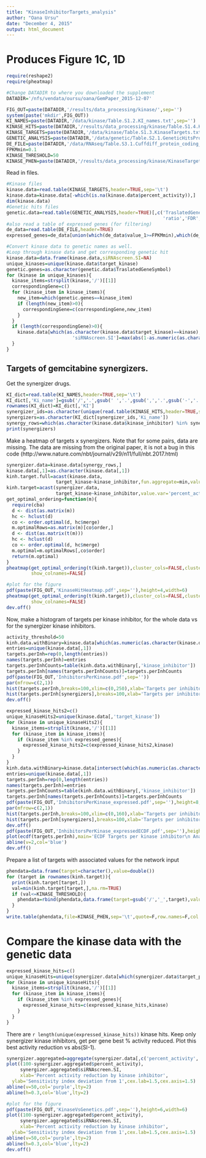 ```yaml
---
title: "KinaseInhibitorTargets_analysis"
author: "Oana Ursu"
date: "December 4, 2015"
output: html_document
---
```


Produces Figure 1C, 1D
====

```r
require(reshape2)
require(pheatmap)

#Change DATADIR to where you downloaded the supplement
DATADIR='/nfs/vendata/oursu/oana/GemPaper_2015-12-07'
```

```r
FIG_OUT=paste(DATADIR,'/results/data_processing/kinase/',sep='')
system(paste('mkdir',FIG_OUT))
KI_NAMES=paste(DATADIR,'/data/kinase/Table.S1.2.KI_names.txt',sep='')
KINASE_HITS=paste(DATADIR,'/results/data_processing/kinase/Table.S1.4.KinaseScreen_Hits.txt',sep='')
KINASE_TARGETS=paste(DATADIR,'/data/kinase/Table.S1.3.KinaseTargets.txt',sep='')
GENETIC_ANALYSIS=paste(DATADIR,'/data/genetic/Table.S2.1.GeneticHitsProcessedData.txt',sep='')
DE_FILE=paste(DATADIR,'/data/RNAseq/Table.S3.1.Cuffdiff_protein_coding_V23_vs_G23_gene_exp.diff',sep='')
FPKMmin=0.1
KINASE_THRESHOLD=50
KINASE_PHEN=paste(DATADIR,'/results/data_processing/kinase/KinaseTargets_for_phen_thresholdActivityReduction',KINASE_THRESHOLD,'.phen',sep='')
```

Read in files.

```r
#Kinase files
kinase.data=read.table(KINASE_TARGETS,header=TRUE,sep='\t')
kinase.data=kinase.data[-which(is.na(kinase.data$percent_activity)),]
dim(kinase.data)
#Genetic hits files
genetic.data=read.table(GENETIC_ANALYSIS,header=TRUE)[,c('TraslatedGeneSymbol',
                                                         'ratio','FDR','controlStatus')]
#also read a table of expressed genes (for filtering)
de_data=read.table(DE_FILE,header=TRUE)
expressed_genes=de_data[union(which(de_data$value_1>=FPKMmin),which(de_data$value_2>=FPKMmin)),'gene']

#Convert kinase data to genetic names as well.
#Loop through kinase data and get corresponding genetic hit
kinase.data=data.frame(kinase.data,siRNAscreen.SI=NA)
unique_kinases=unique(kinase.data$target_kinase)
genetic.genes=as.character(genetic.data$TraslatedGeneSymbol)
for (kinase in unique_kinases){
  kinase_items=strsplit(kinase,'/')[[1]]
  correspondingGene=c()
  for (kinase_item in kinase_items){
    new_item=which(genetic.genes==kinase_item)
    if (length(new_item)>0){
      correspondingGene=c(correspondingGene,new_item) 
    }
  }
  if (length(correspondingGene)>0){
    kinase.data[which(as.character(kinase.data$target_kinase)==kinase),
                        'siRNAscreen.SI']=max(abs(1-as.numeric(as.character(genetic.data[correspondingGene,'ratio']))),na.rm=TRUE)
  }
}
```

Targets of gemcitabine synergizers.
----

Get the synergizer drugs.

```r
KI_dict=read.table(KI_NAMES,header=TRUE,sep='\t')
KI_dict[,'Ki_name']=gsub('/','.',gsub(' ','.',gsub(',','.',gsub('-','.',KI_dict[,'Ki_name']))))
rownames(KI_dict)=KI_dict[,'KI']
synergizer_ids=as.character(unique(read.table(KINASE_HITS,header=TRUE,sep='\t')[,'KI']))
synergizers=as.character(KI_dict[synergizer_ids,'Ki_name'])
synergy_rows=which(as.character(kinase.data$kinase_inhibitor) %in% synergizers)
print(synergizers) 
```

Make a heatmap of targets x synergizers. Note that for some pairs, data are missing. The data are missing from the original paper, it is not a bug in this code (http://www.nature.com/nbt/journal/v29/n11/full/nbt.2017.html)

```r
synergizer.data=kinase.data[synergy_rows,]
kinase.data[,1]=as.character(kinase.data[,1])
kinh.target.full=acast(kinase.data,
                  target_kinase~kinase_inhibitor,fun.aggregate=min,value.var='percent_activity',fill=1000)
kinh.target=acast(synergizer.data,
                  target_kinase~kinase_inhibitor,value.var='percent_activity')
get_optimal_ordering=function(m){
  require(cba)
  d <- dist(as.matrix(m))
  hc <- hclust(d)
  co <- order.optimal(d, hc$merge)
  m.optimalRows=as.matrix(m)[co$order,]
  d <- dist(as.matrix(t(m)))
  hc <- hclust(d)
  co <- order.optimal(d, hc$merge)
  m.optimal=m.optimalRows[,co$order]
  return(m.optimal)
}
pheatmap(get_optimal_ordering(t(kinh.target)),cluster_cols=FALSE,cluster_rows=FALSE,
         show_colnames=FALSE)

#plot for the figure
pdf(paste(FIG_OUT,'KinaseHitHeatmap.pdf',sep=''),height=4,width=6)
pheatmap(get_optimal_ordering(t(kinh.target)),cluster_cols=FALSE,cluster_rows=FALSE,
         show_colnames=FALSE)
dev.off()
```

Now, make a histogram of targets per kinase inhibitor, for the whole data vs for the synergizer kinase inhibitors.

```r
activity_threshold=50
kinh.data.withBinary=kinase.data[which(as.numeric(as.character(kinase.data$percent_activity))<=activity_threshold),]
entries=unique(kinase.data[,1])
targets.perInh=rep(0,length(entries))
names(targets.perInh)=entries
targets.perInhCounts=table(kinh.data.withBinary[,'kinase_inhibitor'])
targets.perInh[names(targets.perInhCounts)]=targets.perInhCounts
pdf(paste(FIG_OUT,'InhibitorsPerKinase.pdf',sep=''))
par(mfrow=c(2,1))
hist(targets.perInh,breaks=100,xlim=c(0,250),xlab='Targets per inhibitor',main='Targets per kinase inhibitor \n (all)')
hist(targets.perInh[synergizers],breaks=100,xlab='Targets per inhibitor',xlim=c(0,250),main='Targets per inhibitor \n(gemcitabine synergizers)')
dev.off()

expressed_kinase_hits2=c()
unique_kinaseHits2=unique(kinase.data[,'target_kinase'])
for (kinase in unique_kinaseHits2){
  kinase_items=strsplit(kinase,'/')[[1]]
  for (kinase_item in kinase_items){
    if (kinase_item %in% expressed_genes){
      expressed_kinase_hits2=c(expressed_kinase_hits2,kinase)
    }
  } 
}
kinh.data.withBinary=kinase.data[intersect(which(as.numeric(as.character(kinase.data$percent_activity))<=activity_threshold),which(kinase.data$target_kinase %in% expressed_kinase_hits2)),]
entries=unique(kinase.data[,1])
targets.perInh=rep(0,length(entries))
names(targets.perInh)=entries
targets.perInhCounts=table(kinh.data.withBinary[,'kinase_inhibitor'])
targets.perInh[names(targets.perInhCounts)]=targets.perInhCounts
pdf(paste(FIG_OUT,'InhibitorsPerKinase_expressed.pdf',sep=''),height=8,width=4)
par(mfrow=c(2,1))
hist(targets.perInh,breaks=100,xlim=c(0,160),xlab='Targets per inhibitor',main='Targets per kinase inhibitor \n (all)')
hist(targets.perInh[synergizers],breaks=100,xlab='Targets per inhibitor',xlim=c(0,160),main='Targets per inhibitor \n(gemcitabine synergizers)')
dev.off()
pdf(paste(FIG_OUT,'InhibitorsPerKinase_expressedECDF.pdf',sep=''),height=4,width=4)
plot(ecdf(targets.perInh),main='ECDF Targets per kinase inhibitor\n Anastassiadis et al., 2011 ',xlab='Targets per kinase inhibitor',ylab='ECDF')
abline(v=2,col='blue')
dev.off()
```

Prepare a list of targets with associated values for the network input

```r
phendata=data.frame(target=character(),value=double())
for (target in rownames(kinh.target)){
  print(kinh.target[target,])
  val=min(kinh.target[target,],na.rm=TRUE)
  if (val<=KINASE_THRESHOLD){
    phendata=rbind(phendata,data.frame(target=gsub('/','_',target),value=100-val))
  }
} 
write.table(phendata,file=KINASE_PHEN,sep='\t',quote=F,row.names=F,col.names=F)
```


Compare the kinase data with the genetic data
===

```r
expressed_kinase_hits=c()
unique_kinaseHits=unique(synergizer.data[which(synergizer.data$target_passes_threshold),'target_kinase'])
for (kinase in unique_kinaseHits){
  kinase_items=strsplit(kinase,'/')[[1]]
  for (kinase_item in kinase_items){
    if (kinase_item %in% expressed_genes){
      expressed_kinase_hits=c(expressed_kinase_hits,kinase)
    }
  } 
}
```

There are `r length(unique(expressed_kinase_hits))` kinase hits.
Keep only synergizer kinase inhibitors, get per gene best % activity reduced. Plot this best activity reduction vs abs(SI-1).

```r
synergizer.aggregated=aggregate(synergizer.data[,c('percent_activity','siRNAscreen.SI')],list(ceva=synergizer.data$target_kinase),min)
plot((100-synergizer.aggregated$percent_activity),
     synergizer.aggregated$siRNAscreen.SI,
     xlab='Percent activity reduction by kinase inhibitor',
  ylab='Sensitivity index deviation from 1',cex.lab=1.5,cex.axis=1.5)
abline(v=50,col='purple',lty=2)
abline(h=0.3,col='blue',lty=2)

#plot for the figure
pdf(paste(FIG_OUT,'KinaseVsGenetics.pdf',sep=''),height=6,width=6)
plot((100-synergizer.aggregated$percent_activity),
     synergizer.aggregated$siRNAscreen.SI,
     xlab='Percent activity reduction by kinase inhibitor',
  ylab='Sensitivity index deviation from 1',cex.lab=1.5,cex.axis=1.5)
abline(v=50,col='purple',lty=2)
abline(h=0.3,col='blue',lty=2)
dev.off()

```
